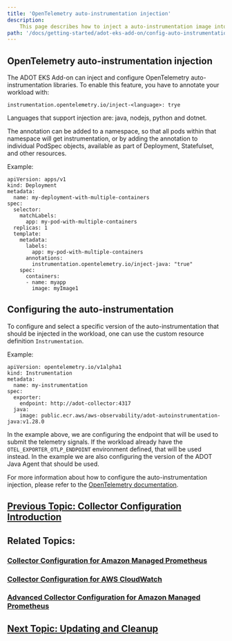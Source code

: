 ```yaml
---
title: 'OpenTelemetry auto-instrumentation injection'
description:
    This page describes how to inject a auto-instrumentation image into your workload
path: '/docs/getting-started/adot-eks-add-on/config-auto-instrumentation'
---
```


## OpenTelemetry auto-instrumentation injection

The ADOT EKS Add-on can inject and configure OpenTelemetry auto-instrumentation libraries. To enable this feature, you have to
annotate your workload with:

```
instrumentation.opentelemetry.io/inject-<language>: trye
```

Languages that support injection are: java, nodejs, python and dotnet.

The annotation can be added to a namespace, so that all pods within that namespace will get instrumentation, or by adding
the annotation to individual PodSpec objects, available as part of Deployment, Statefulset, and other resources.

Example:

```
apiVersion: apps/v1
kind: Deployment
metadata:
  name: my-deployment-with-multiple-containers
spec:
  selector:
    matchLabels:
      app: my-pod-with-multiple-containers
  replicas: 1
  template:
    metadata:
      labels:
        app: my-pod-with-multiple-containers
      annotations:
        instrumentation.opentelemetry.io/inject-java: "true"
    spec:
      containers:
      - name: myapp
        image: myImage1
```

## Configuring the auto-instrumentation

To configure and select a specific version of the auto-instrumentation that should be injected in the workload, one can use the
custom resource definition `Instrumentation`.

Example:

```
apiVersion: opentelemetry.io/v1alpha1
kind: Instrumentation
metadata:
  name: my-instrumentation
spec:
  exporter:
    endpoint: http://adot-collector:4317
  java:
    image: public.ecr.aws/aws-observability/adot-autoinstrumentation-java:v1.28.0
```

In the example above, we are configuring the endpoint that will be used to submit the telemetry signals. If the workload
already have the `OTEL_EXPORTER_OTLP_ENDPOINT` environment defined, that will be used instead. In the example
we are also configuring the version of the ADOT Java Agent that should be used.


For more information about how to configure the auto-instrumentation injection, please refer to the [OpenTelemetry documentation](https://github.com/open-telemetry/opentelemetry-operator/tree/main#opentelemetry-auto-instrumentation-injection).

## [Previous Topic: Collector Configuration Introduction](/docs/getting-started/adot-eks-add-on/config-intro)

## Related Topics:

### [Collector Configuration for Amazon Managed Prometheus](/docs/getting-started/adot-eks-add-on/config-amp)

### [Collector Configuration for AWS CloudWatch](/docs/getting-started/adot-eks-add-on/config-cloudwatch)

### [Advanced Collector Configuration for Amazon Managed Prometheus](/docs/getting-started/adot-eks-add-on/config-advanced)

## [Next Topic: Updating and Cleanup](/docs/getting-started/adot-eks-add-on/update-and-cleanup)
